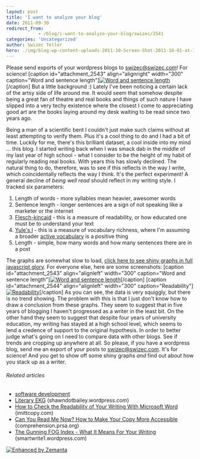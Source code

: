 ```yaml
---
layout: post
title: 'I want to analyze your blog'
date: 2011-09-30
redirect_from: 
            - /blog/i-want-to-analyze-your-blog/swizec/2541
categories: 'Uncategorized'
author: Swizec Teller
hero: ./img/blog-wp-content-uploads-2011-10-Screen-Shot-2011-10-01-at-1.48.03-AM-300x289.png
---
```

Please send exports of your wordpress blogs to swizec@swizec.com! For science! \[caption id="attachment_2543" align="alignright" width="300" caption="Word and sentence length"][![](./img/blog-wp-content-uploads-2011-10-Screen-Shot-2011-10-01-at-1.48.03-AM-300x289.png "Word and sentence length")](http://swizec.com/blog/wp-content/uploads/2011/10/Screen-Shot-2011-10-01-at-1.48.03-AM.png)\[/caption] But a little background :) Lately I've been noticing a certain lack of the artsy side of life around me. It would seem that somehow despite being a great fan of theatre and real books and things of such nature I have slipped into a very techy existence where the closest I come to appreciating good art are the books laying around my desk waiting to be read since two years ago.

<!--more-->

Being a man of a scientific bent I couldn't just make such claims without at least attempting to verify them. Plus it's a cool thing to do and I had a bit of time. Luckily for me, there's this brilliant dataset, a cool inside into my mind ... this blog. I started writing back when I was smack dab in the middle of my last year of high school - what I consider to be the height of my habit of regularly reading real books. With years this has slowly declined. The natural thing to do, therefore, was to see if this reflects in the way I write, which coincidentally reflects the way I think. It's the perfect experiment! A general decline of _being well read_ should reflect in my writing style. I tracked six parameters:

1. Length of words - more syllables mean heavier, awesomer words
2. Sentence length - longer sentences are a sign of not speaking like a marketer or the internet
3. [Flesch-kincaid](http://en.wikipedia.org/wiki/Flesch%E2%80%93Kincaid_readability_test "Flesch–Kincaid readability test") - this is a measure of readability, or how educated one must be to understand your text
4. [Yule's I](http://swizec.com/blog/measuring-vocabulary-richness-with-python/swizec/2528 "Measuring vocabulary richness with python") - this is a measure of vocabulary richness, where I'm assuming a broader [active vocabulary](http://en.wikipedia.org/wiki/Vocabulary "Vocabulary") is a positive thing
5. Length - simple, how many words and how many sentences there are in a post

The graphs are somewhat slow to load, [click here to see shiny graphs in full javascript glory](http://swizec.com/blog-analysis-charts/blog.html). For everyone else, here are some screenshots: \[caption id="attachment_2543" align="alignleft" width="300" caption="Word and sentence length"][![](./img/blog-wp-content-uploads-2011-10-Screen-Shot-2011-10-01-at-1.48.03-AM-300x289.png "Word and sentence length")](http://swizec.com/blog/wp-content/uploads/2011/10/Screen-Shot-2011-10-01-at-1.48.03-AM.png)\[/caption] \[caption id="attachment_2544" align="alignleft" width="300" caption="Readability"][![](./img/blog-wp-content-uploads-2011-10-Screen-Shot-2011-10-01-at-1.48.19-AM-300x290.png "Readability")](http://swizec.com/blog/wp-content/uploads/2011/10/Screen-Shot-2011-10-01-at-1.48.19-AM.png)\[/caption] As you can see, the data is very squiggly, but there is no trend showing. The problem with this is that I just don't know how to draw a conclusion from these graphs. They seem to suggest that in five years of blogging I haven't progressed as a writer in the least bit. On the other hand they seem to suggest that despite four years of university education, my writing has stayed at a high school level, which seems to lend a credence of support to the original hypothesis. In order to better judge what's going on I need to compare data with other blogs. See if trends are cropping up anywhere at all. So please, if you have a wordpress blog, send me an export of your posts to swizec@swizec.com. It's for science! And you get to show off some shiny graphs _and_ find out about how you stack up as a writer.

###### Related articles

- [software development](http://www.itransition.com)
- [Literary EKG](http://shawndotbailey.wordpress.com/2011/09/09/literary-ekg/) (shawndotbailey.wordpress.com)
- [How to Check the Readability of Your Writing With Microsoft Word](http://imittcopy.com/Thewhitepaperblog/how-to-check-the-readability-of-your-writing-with-microsoft-word/) (imittcopy.com)
- [Can You Read Me Now? How to Make Your Copy More Accessible](http://comprehension.prsa.org/?p=3335) (comprehension.prsa.org)
- [The Gunning FOG Index - What It Means For Your Writing](http://smartwrite1.wordpress.com/2010/11/16/the-gunning-fog-index-what-it-means-for-your-writing/) (smartwrite1.wordpress.com)

[![Enhanced by Zemanta](http://img.zemanta.com/zemified_e.png?x-id=60fc6599-71f3-4078-91c7-0b47563bfad3)](http://www.zemanta.com/ "Enhanced by Zemanta")
